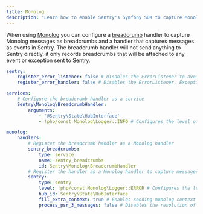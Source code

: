 ```yaml
---
title: Monolog
description: "Learn how to enable Sentry's Symfony SDK to capture Monolog events."
---
```


When using [Monolog](https://github.com/Seldaek/monolog) you can configure a [breadcrumb](../../enriching-events/breadcrumbs/) handler to capture Monolog messages as breadcrumbs and a handler that captures messages as events in Sentry.
The breadcrumb handler will not send anything to Sentry directly, it only records breadcrumbs that will be attached to any event or exception sent to Sentry.

```yaml {filename:config/packages/sentry.yaml}
sentry:
    register_error_listener: false # Disables the ErrorListener to avoid duplicated log in sentry
    register_error_handler: false # Disables the ErrorListener, ExceptionListener and FatalErrorListener integrations of the base PHP SDK

services:
    # Configure the breadcrumb handler as a service
    Sentry\Monolog\BreadcrumbHandler:
        arguments:
            - '@Sentry\State\HubInterface'
            - !php/const Monolog\Logger::INFO # Configures the level of messages to capture as breadcrumbs

monolog:
    handlers:
        # Register the breadcrumb handler as a Monolog handler
        sentry_breadcrumbs:
            type: service
            name: sentry_breadcrumbs
            id: Sentry\Monolog\BreadcrumbHandler
        # Register the handler as a Monolog handler to capture messages as events
        sentry:
            type: sentry
            level: !php/const Monolog\Logger::ERROR # Configures the level of messages to capture as events
            hub_id: Sentry\State\HubInterface
            fill_extra_context: true # Enables sending monolog context to Sentry
            process_psr_3_messages: false # Disables the resolution of PSR-3 placeholders in reported messages
```
